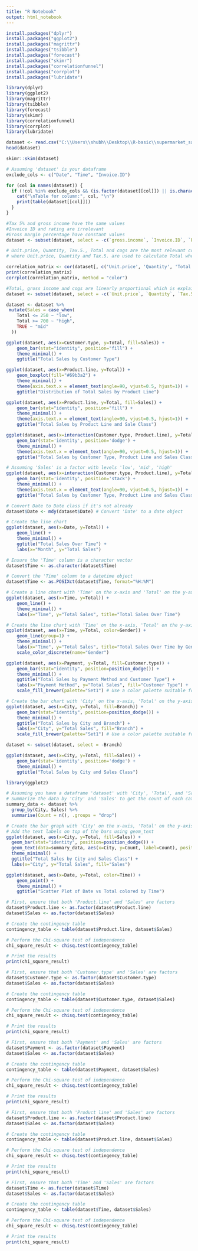 ```yaml
---
title: "R Notebook"
output: html_notebook
---
```


```r
install.packages("dplyr")
install.packages("ggplot2")
install.packages("magrittr") 
install.packages("tsibble")
install.packages("forecast")
install.packages("skimr")
install.packages("correlationfunnel")
install.packages("corrplot")
install.packages("lubridate")
```

```r
library(dplyr)
library(ggplot2)
library(magrittr)
library(tsibble)
library(forecast)
library(skimr)
library(correlationfunnel)
library(corrplot)
library(lubridate)
```

```r
dataset <- read.csv("C:\\Users\\shubh\\Desktop\\R-basic\\supermarket_sales\\dataset.csv", header = TRUE, sep = ",")
head(dataset)

```

```r
skimr::skim(dataset)
```

```r
# Assuming 'dataset' is your dataframe
exclude_cols <- c("Date", "Time", "Invoice.ID")

for (col in names(dataset)) {
  if (!col %in% exclude_cols && (is.factor(dataset[[col]]) || is.character(dataset[[col]]))) {
    cat("\nTable for column:", col, "\n")
    print(table(dataset[[col]]))
  }
}


```

```r
#Tax 5% and gross income have the same values
#Invoice ID and rating are irrelevant
#Gross margin percentage have constant values
dataset <- subset(dataset, select = -c(`gross.income`, `Invoice.ID`, `Rating`, `gross.margin.percentage`))
```

```r
# Unit.price, Quantity, Tax.5., Total and cogs are the most relevant columns to product sales
# where Unit.price, Quantity and Tax.5. are used to calculate Total where Unit.price * Quantity = cogs

correlation_matrix <- cor(dataset[, c('Unit.price', 'Quantity', 'Total', 'Tax.5.', 'cogs')])
print(correlation_matrix)
corrplot(correlation_matrix, method = "color")
```

```r
#Total, gross income and cogs are linearly proportional which is explained by the aforementioned calculation (Unit.price * Quantity (cogs) + Tax.5. = Total)
dataset <- subset(dataset, select = -c(`Unit.price`, `Quantity`, `Tax.5.`, `cogs`))
```

```r
dataset <- dataset %>%
 mutate(Sales = case_when(
    Total <= 250 ~ "low",
    Total >= 700 ~ "high",
    TRUE ~ "mid"
  ))
```

```r
ggplot(dataset, aes(x=Customer.type, y=Total, fill=Sales)) + 
    geom_bar(stat="identity", position="fill") +
    theme_minimal() +
    ggtitle("Total Sales by Customer Type")
```

```r
ggplot(dataset, aes(x=Product.line, y=Total)) + 
    geom_boxplot(fill="#69b3a2") +
    theme_minimal() +
    theme(axis.text.x = element_text(angle=90, vjust=0.5, hjust=1)) +
    ggtitle("Distribution of Total Sales by Product Line")

```

```r
ggplot(dataset, aes(x=Product.line, y=Total, fill=Sales)) + 
    geom_bar(stat="identity", position="fill") +
    theme_minimal() +
    theme(axis.text.x = element_text(angle=90, vjust=0.5, hjust=1)) +
    ggtitle("Total Sales by Product Line and Sale Class")
```

```r
ggplot(dataset, aes(x=interaction(Customer.type, Product.line), y=Total, fill=Sales)) + 
    geom_bar(stat='identity', position='dodge') +
    theme_minimal() +
    theme(axis.text.x = element_text(angle=90, vjust=0.5, hjust=1)) +
    ggtitle("Total Sales by Customer Type, Product Line and Sales Class")
```

```r

# Assuming 'Sales' is a factor with levels 'low', 'mid', 'high'
ggplot(dataset, aes(x=interaction(Customer.type, Product.line), y=Total, fill=Sales)) +  
    geom_bar(stat='identity', position='stack') +
    theme_minimal() +
    theme(axis.text.x = element_text(angle=90, vjust=0.5, hjust=1)) +
    ggtitle("Total Sales by Customer Type, Product Line and Sales Class")

```

```r
# Convert Date to Date class if it's not already
dataset$Date <- mdy(dataset$Date) # Convert 'Date' to a date object
```

```r
# Create the line chart
ggplot(dataset, aes(x=Date, y=Total)) + 
    geom_line() +
    theme_minimal() +
    ggtitle("Total Sales Over Time") +
    labs(x="Month", y="Total Sales")
```

```r
# Ensure the 'Time' column is a character vector
dataset$Time <- as.character(dataset$Time)

# Convert the 'Time' column to a datetime object
dataset$Time <- as.POSIXct(dataset$Time, format="%H:%M")
```

```r
# Create a line chart with 'Time' on the x-axis and 'Total' on the y-axis
ggplot(dataset, aes(x=Time, y=Total)) +
    geom_line() +
    theme_minimal() +
    labs(x="Time", y="Total Sales", title="Total Sales Over Time")
```

```r
# Create the line chart with 'Time' on the x-axis, 'Total' on the y-axis, and colored by 'Gender'
ggplot(dataset, aes(x=Time, y=Total, color=Gender)) +
    geom_line(group=1) +
    theme_minimal() +
    labs(x="Time", y="Total Sales", title="Total Sales Over Time by Gender") +
    scale_color_discrete(name="Gender")

```

```r
ggplot(dataset, aes(x=Payment, y=Total, fill=Customer.type)) +
    geom_bar(stat="identity", position=position_dodge()) +
    theme_minimal() +
    ggtitle("Total Sales by Payment Method and Customer Type") +
    labs(x="Payment Method", y="Total Sales", fill="Customer Type") +
    scale_fill_brewer(palette="Set1") # Use a color palette suitable for categorical data
```

```r
# Create the bar chart with 'City' on the x-axis, 'Total' on the y-axis, and bars filled by 'Branch'
ggplot(dataset, aes(x=City, y=Total, fill=Branch)) +
    geom_bar(stat="identity", position=position_dodge()) +
    theme_minimal() +
    ggtitle("Total Sales by City and Branch") +
    labs(x="City", y="Total Sales", fill="Branch") +
    scale_fill_brewer(palette="Set1") # Use a color palette suitable for categorical data

```

```r
dataset <- subset(dataset, select = -Branch)

```

```r
ggplot(dataset, aes(x=City, y=Total, fill=Sales)) +  
    geom_bar(stat='identity', position='dodge') +
    theme_minimal() +
    ggtitle("Total Sales by City and Sales Class")

```

```r
library(ggplot2)

# Assuming you have a dataframe 'dataset' with 'City', 'Total', and 'Sales' columns
# Summarize the data by 'City' and 'Sales' to get the count of each category
summary_data <- dataset %>%
  group_by(City, Sales) %>%
  summarise(Count = n(), .groups = "drop")

# Create the bar graph with 'City' on the x-axis, 'Total' on the y-axis, and bars filled by 'Sales'
# Add the text labels on top of the bars using geom_text
ggplot(dataset, aes(x=City, y=Total, fill=Sales)) +
  geom_bar(stat="identity", position=position_dodge()) +
  geom_text(data=summary_data, aes(x=City, y=Count, label=Count), position=position_dodge(width=1), vjust=-0.5) +
  theme_minimal() +
  ggtitle("Total Sales by City and Sales Class") +
  labs(x="City", y="Total Sales", fill="Sales")

```

```r
ggplot(dataset, aes(x=Date, y=Total, color=Time)) +  
    geom_point() +
    theme_minimal() +
    ggtitle("Scatter Plot of Date vs Total colored by Time")

```

```r
# First, ensure that both 'Product.line' and 'Sales' are factors
dataset$Product.line <- as.factor(dataset$Product.line)
dataset$Sales <- as.factor(dataset$Sales)

# Create the contingency table
contingency_table <- table(dataset$Product.line, dataset$Sales)

# Perform the Chi-square test of independence
chi_square_result <- chisq.test(contingency_table)

# Print the results
print(chi_square_result)
```

```r
# First, ensure that both 'Customer.type' and 'Sales' are factors
dataset$Customer.type <- as.factor(dataset$Customer.type)
dataset$Sales <- as.factor(dataset$Sales)

# Create the contingency table
contingency_table <- table(dataset$Customer.type, dataset$Sales)

# Perform the Chi-square test of independence
chi_square_result <- chisq.test(contingency_table)

# Print the results
print(chi_square_result)
```

```r
# First, ensure that both 'Payment' and 'Sales' are factors
dataset$Payment <- as.factor(dataset$Payment)
dataset$Sales <- as.factor(dataset$Sales)

# Create the contingency table
contingency_table <- table(dataset$Payment, dataset$Sales)

# Perform the Chi-square test of independence
chi_square_result <- chisq.test(contingency_table)

# Print the results
print(chi_square_result)
```

```r
# First, ensure that both 'Product line' and 'Sales' are factors
dataset$Product.line <- as.factor(dataset$Product.line)
dataset$Sales <- as.factor(dataset$Sales)

# Create the contingency table
contingency_table <- table(dataset$Product.line, dataset$Sales)

# Perform the Chi-square test of independence
chi_square_result <- chisq.test(contingency_table)

# Print the results
print(chi_square_result)
```

```r
# First, ensure that both 'Time' and 'Sales' are factors
dataset$Time <- as.factor(dataset$Time)
dataset$Sales <- as.factor(dataset$Sales)

# Create the contingency table
contingency_table <- table(dataset$Time, dataset$Sales)

# Perform the Chi-square test of independence
chi_square_result <- chisq.test(contingency_table)

# Print the results
print(chi_square_result)
```
